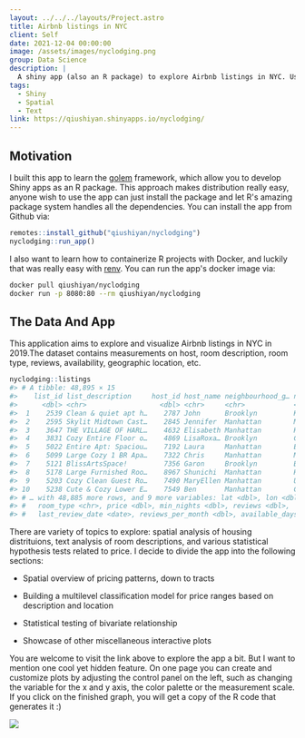 ```yaml
---
layout: ../../../layouts/Project.astro
title: Airbnb listings in NYC
client: Self
date: 2021-12-04 00:00:00
image: /assets/images/nyclodging.png
group: Data Science
description: |
  A shiny app (also an R package) to explore Airbnb listings in NYC. Users can select room location, enter housing descriptions, and get price predictions. If you are into maps, there is also a spatial section analyzing the housing's spatial pattern. There are also a gallery of interactive visualizations for EDA.
tags:
  - Shiny
  - Spatial
  - Text
link: https://qiushiyan.shinyapps.io/nyclodging/
---
```


## Motivation

I built this app to learn the [golem](https://github.com/ThinkR-open/golem) framework, which allow you to develop Shiny apps as an R package. This approach makes distribution really easy, anyone wish to use the app can just install the package and let R's amazing package system handles all the dependencies. You can install the app from Github via:

```r
remotes::install_github("qiushiyan/nyclodging")
nyclodging::run_app()
```

I also want to learn how to containerize R projects with Docker, and luckily that was really easy with [renv](https://rstudio.github.io/renv/articles/docker.html). You can run the app's docker image via:

```bash
docker pull qiushiyan/nyclodging
docker run -p 8080:80 --rm qiushiyan/nyclodging
```

## The Data And App

This application aims to explore and visualize Airbnb listings in NYC in 2019.The dataset contains measurements on host, room description, room type, reviews, availability, geographic location, etc.

```r
nyclodging::listings
#> # A tibble: 48,895 × 15
#>    list_id list_description     host_id host_name neighbourhood_g… neighbourhood
#>      <dbl> <chr>                  <dbl> <chr>     <chr>            <chr>
#>  1    2539 Clean & quiet apt h…    2787 John      Brooklyn         Kensington
#>  2    2595 Skylit Midtown Cast…    2845 Jennifer  Manhattan        Midtown
#>  3    3647 THE VILLAGE OF HARL…    4632 Elisabeth Manhattan        Harlem
#>  4    3831 Cozy Entire Floor o…    4869 LisaRoxa… Brooklyn         Clinton Hill
#>  5    5022 Entire Apt: Spaciou…    7192 Laura     Manhattan        East Harlem
#>  6    5099 Large Cozy 1 BR Apa…    7322 Chris     Manhattan        Murray Hill
#>  7    5121 BlissArtsSpace!         7356 Garon     Brooklyn         Bedford-Stuy…
#>  8    5178 Large Furnished Roo…    8967 Shunichi  Manhattan        Hell's Kitch…
#>  9    5203 Cozy Clean Guest Ro…    7490 MaryEllen Manhattan        Upper West S…
#> 10    5238 Cute & Cozy Lower E…    7549 Ben       Manhattan        Chinatown
#> # … with 48,885 more rows, and 9 more variables: lat <dbl>, lon <dbl>,
#> #   room_type <chr>, price <dbl>, min_nights <dbl>, reviews <dbl>,
#> #   last_review_date <date>, reviews_per_month <dbl>, available_days <dbl>
```

There are variety of topics to explore: spatial analysis of housing distrituions, text analysis of room descriptions, and various statistical hypothesis tests related to price. I decide to divide the app into the following sections:

- Spatial overview of pricing patterns, down to tracts

- Building a multilevel classification model for price ranges based on description and location

- Statistical testing of bivariate relationship

- Showcase of other miscellaneous interactive plots

You are welcome to visit the link above to explore the app a bit. But I want to mention one cool yet hidden feature. On one page you can create and customize plots by adjusting the control panel on the left, such as changing the variable for the x and y axis, the color palette or the measurement scale. If you click on the finished graph, you will get a copy of the R code that generates it :)

![](/assets/images/nycloding-plot.png)
